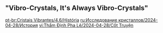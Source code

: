 {{DISPLAYTITLE:Vibro-Crystal Applications/Story}}
{{Event Tabs
|rootpage = Vibro-Crystal/2024-04-28
|subpage1 = Characters
|subpage2 = Harmonics Research Facility
|gallery  = false
}}

=="Vibro-Crystals, It's Always Vibro-Crystals"==
{{Transclude|"Vibro-Crystals, It's Always Vibro-Crystals"|Dialogue|main=1|top=1}}

[[pt-br:Cristais Vibrantes/4.6/História]]
[[ru:Исследование кристаллов/2024-04-28/История]]
[[vi:Thẩm Định Pha Lê/2024-04-28/Cốt Truyện]]
